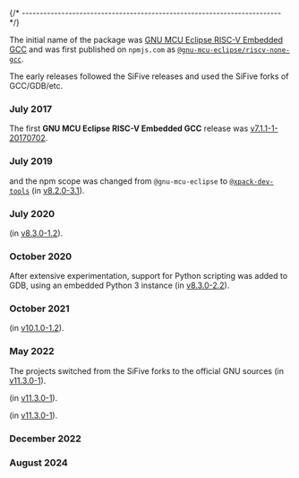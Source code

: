 


{/* ------------------------------------------------------------------------ */}

The initial name of the package was
[GNU MCU Eclipse RISC-V Embedded GCC](https://github.com/ilg-archived/riscv-none-gcc)
and was first published on `npmjs.com` as
[`@gnu-mcu-eclipse/riscv-none-gcc`](https://www.npmjs.com/package/@gnu-mcu-eclipse/riscv-none-gcc).

The early releases followed the SiFive releases and used the SiFive forks
of GCC/GDB/etc.

### July 2017

The first **GNU MCU Eclipse RISC-V Embedded GCC** release was
[v7.1.1-1-20170702](/blog/2017/07/02/riscv-none-gcc-v7-1-1-1-20170702-released/).

### July 2019

<HistoryRenameXpack/> and the npm scope was changed from `@gnu-mcu-eclipse` to
[`@xpack-dev-tools`](https://www.npmjs.com/package/@xpack-dev-tools/riscv-none-elf-gcc)
(in [v8.2.0-3.1](/blog/2019/07/31/riscv-none-embed-gcc-v8-2-0-3-1-released/)).

### July 2020

<HistoryArmLinuxAdded/> (in [v8.3.0-1.2](/blog/2020/07/04/riscv-none-embed-gcc-v8-3-0-1-2-released/)).

### October 2020

After extensive experimentation, support for Python
scripting was added to GDB, using an embedded Python 3 instance
(in [v8.3.0-2.2](/blog/2020/10/13/riscv-none-embed-gcc-v8-3-0-2-2-released/)).

### October 2021

<HistoryWindowsUcrt/> (in [v10.1.0-1.2](/blog/2021/11/04/riscv-none-embed-gcc-v10-1-0-1-2-released/)).

### May 2022

The projects switched from the SiFive forks to the official GNU sources (in [v11.3.0-1](/blog/2022/05/14/riscv-none-elf-gcc-v11-3-0-1-released/)).

<HistoryAppleSiliconAdded/> (in [v11.3.0-1](/blog/2022/05/14/riscv-none-elf-gcc-v11-3-0-1-released/)).

<History32bitDiscontinued platforms="x86 Windows and x86 GNU/Linux"/> (in [v11.3.0-1](/blog/2022/05/14/riscv-none-elf-gcc-v11-3-0-1-released/)).

### December 2022

<HistoryXBBv5/>

### August 2024

<HistoryRestructuring/>
